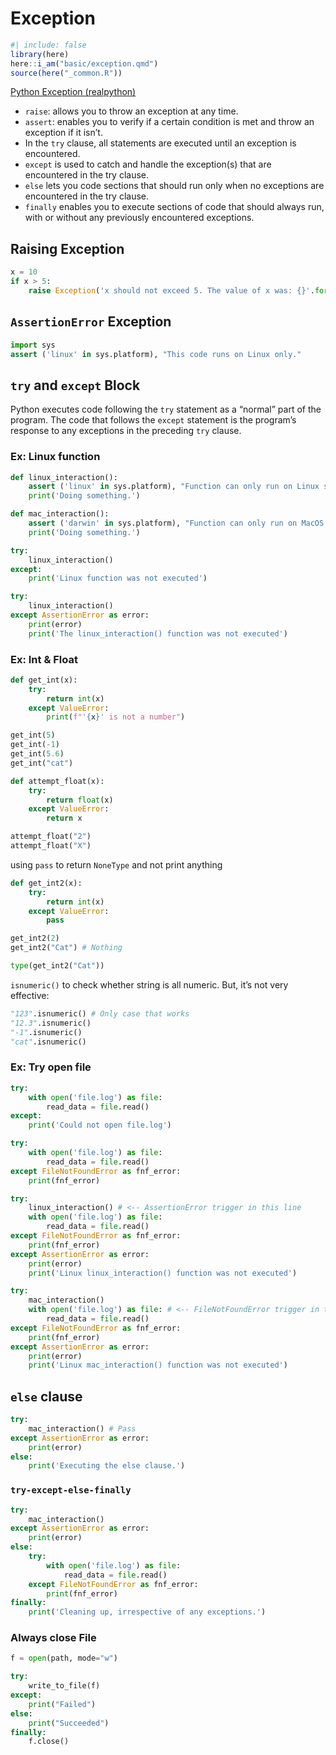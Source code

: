# Exception 

```r
#| include: false
library(here)
here::i_am("basic/exception.qmd")
source(here("_common.R"))
```

[Python Exception (realpython)](https://realpython.com/python-exceptions/)

- `raise`: allows you to throw an exception at any time.
- `assert`: enables you to verify if a certain condition is met and throw an exception if it isn’t.
- In the `try` clause, all statements are executed until an exception is encountered.
- `except` is used to catch and handle the exception(s) that are encountered in the try clause.
- `else` lets you code sections that should run only when no exceptions are encountered in the try clause.
- `finally` enables you to execute sections of code that should always run, with or without any previously encountered exceptions.

## Raising Exception


```python
x = 10
if x > 5:
    raise Exception('x should not exceed 5. The value of x was: {}'.format(x))
```

## `AssertionError` Exception

```python
import sys
assert ('linux' in sys.platform), "This code runs on Linux only."
```

## `try` and `except` Block

Python executes code following the `try` statement as a “normal” part of the program. The code that follows the `except` statement is the program’s response to any exceptions in the preceding `try` clause.

### Ex: Linux function

```python
def linux_interaction():
    assert ('linux' in sys.platform), "Function can only run on Linux systems."
    print('Doing something.')
```

```python
def mac_interaction():
    assert ('darwin' in sys.platform), "Function can only run on MacOS systems."
    print('Doing something.')
```

```python
try:
    linux_interaction()
except:
    print('Linux function was not executed')
```

```python
try:
    linux_interaction()
except AssertionError as error:
    print(error)
    print('The linux_interaction() function was not executed')
```

### Ex: Int & Float

```python
def get_int(x):
    try:
        return int(x)
    except ValueError:
        print(f"'{x}' is not a number")

```

```python
get_int(5)
get_int(-1)
get_int(5.6)
get_int("cat")
```

```python
def attempt_float(x):
    try:
        return float(x)
    except ValueError:
        return x
```

```python
attempt_float("2")
attempt_float("X")
```



using `pass` to return `NoneType` and not print anything

```python
def get_int2(x):
    try:
        return int(x)
    except ValueError:
        pass

```


```python
get_int2(2)
get_int2("Cat") # Nothing

type(get_int2("Cat"))
```



`isnumeric()` to check whether string is all numeric. But, it's not very effective:


```python
"123".isnumeric() # Only case that works
"12.3".isnumeric()
"-1".isnumeric()
"cat".isnumeric()
```

### Ex: Try open file

```python
try:
    with open('file.log') as file:
        read_data = file.read()
except:
    print('Could not open file.log')
```

```python
try:
    with open('file.log') as file:
        read_data = file.read()
except FileNotFoundError as fnf_error:
    print(fnf_error)
```


```python
try:
    linux_interaction() # <-- AssertionError trigger in this line
    with open('file.log') as file:
        read_data = file.read()
except FileNotFoundError as fnf_error:
    print(fnf_error)
except AssertionError as error: 
    print(error) 
    print('Linux linux_interaction() function was not executed')
```


```python
try:
    mac_interaction()
    with open('file.log') as file: # <-- FileNotFoundError trigger in this line
        read_data = file.read()
except FileNotFoundError as fnf_error:
    print(fnf_error)
except AssertionError as error:
    print(error)
    print('Linux mac_interaction() function was not executed')
```

## `else` clause

```python
try:
    mac_interaction() # Pass
except AssertionError as error:
    print(error)
else:
    print('Executing the else clause.')
```

### `try-except-else-finally`

```python
try:
    mac_interaction()
except AssertionError as error:
    print(error)
else:
    try:
        with open('file.log') as file:
            read_data = file.read()
    except FileNotFoundError as fnf_error:
        print(fnf_error)
finally:
    print('Cleaning up, irrespective of any exceptions.')
```


### Always close File 

```python
f = open(path, mode="w")

try:
    write_to_file(f)
except:
    print("Failed")
else:
    print("Succeeded")
finally:
    f.close()
```

